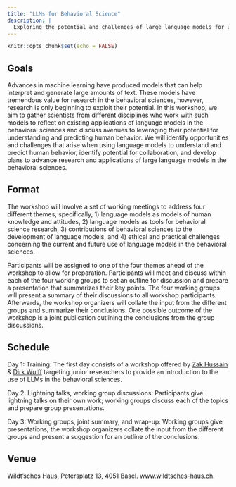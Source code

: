 ```yaml
---
title: "LLMs for Behavioral Science"
description: |
  Exploring the potential and challenges of large language models for understanding and predicting human behavior
---
```


```r
knitr::opts_chunk$set(echo = FALSE)
```

## Goals

Advances in machine learning have produced models that can help interpret and generate large amounts of text. These models have tremendous value for research in the behavioral sciences, however, research is only beginning to exploit their potential. In this workshop, we aim to gather scientists from different disciplines who work with such models to reflect on existing applications of language models in the behavioral sciences and discuss avenues to leveraging their potential for understanding and predicting human behavior. We will identify opportunities and challenges that arise when using language models to understand and predict human behavior, identify potential for collaboration, and develop plans to advance research and applications of large language models in the behavioral sciences. 

## Format

The workshop will involve a set of working meetings to address four different themes, specifically, 1) language models as models of human knowledge and attitudes, 2) language models as tools for behavioral science research, 3) contributions of behavioral sciences to the development of language models, and 4) ethical and practical challenges concerning the current and future use of language models in the behavioral sciences. 

Participants will be assigned to one of the four themes ahead of the workshop to allow for preparation. Participants will meet and discuss within each of the four working groups to set an outline for discussion and prepare a presentation that summarizes their key points. The four working groups will present a summary of their discussions to all workshop participants. Afterwards, the workshop organizers will collate the input from the different groups and summarize their conclusions. One possible outcome of the workshop is a joint publication outlining the conclusions from the group discussions. 

## Schedule

Day 1: Training: The first day consists of a workshop offered by [Zak Hussain](https://psychologie.unibas.ch/de/personen/zakir-hussain/about-me/) & [Dirk Wulff](https://www.mpib-berlin.mpg.de/person/93374/2549) targeting junior researchers to provide an introduction to the use of LLMs in the behavioral sciences.

Day 2: Lightning talks, working group discussions: Participants give lightning talks on their own work; working groups discuss each of the topics and prepare group presentations. 

Day 3: Working groups, joint summary, and wrap-up: Working groups give presentations; the workshop organizers collate the input from the different groups and present a suggestion for an outline of the conclusions.

## Venue

Wildt'sches Haus, Petersplatz 13, 4051 Basel.  [www.wildtsches-haus.ch](http://www.wildtsches-haus.ch).  
